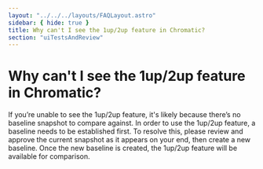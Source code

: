 ```yaml
---
layout: "../../../layouts/FAQLayout.astro"
sidebar: { hide: true }
title: Why can't I see the 1up/2up feature in Chromatic?
section: "uiTestsAndReview"
---
```


# Why can't I see the 1up/2up feature in Chromatic?

If you’re unable to see the 1up/2up feature, it's likely because there’s no baseline snapshot to compare against. 
In order to use the 1up/2up feature, a baseline needs to be established first. 
To resolve this, please review and approve the current snapshot as it appears on your end, then create a new baseline. 
Once the new baseline is created, the 1up/2up feature will be available for comparison.